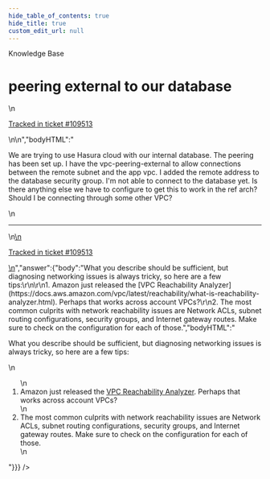 ```yaml
---
hide_table_of_contents: true
hide_title: true
custom_edit_url: null
---
```



<head>
  <link rel="canonical" href="https://github.com/tnn-tnn-tnn-tnn-tnn-gruntwork-io/knowledge-base/discussions/581" />
</head>

<CenterLayout>
<span className="searchCategory">Knowledge Base</span>
<h1>peering external to our database</h1>
<GitHub discussion={{"id":"D_kwDOF8slf84ARSK0","number":581,"author":{"login":"demimike"},"title":"peering external to our database","body":"\nWe are trying to use Hasura cloud with our internal database. The peering has been set up. I have the vpc-peering-external to allow connections between the remote subnet and the app vpc. I added the remote address to the database security group. I'm not able to connect to the database yet. Is there anything else we have to configure to get this to work in the ref arch? Should I be connecting through some other VPC?\n\n---\n\n<ins datetime=\"2022-11-02T14:42:22Z\">\n  <p><a href=\"https://support.gruntwork.io/hc/requests/109513\">Tracked in ticket #109513</a></p>\n</ins>\n","bodyHTML":"<p dir=\"auto\">We are trying to use Hasura cloud with our internal database. The peering has been set up. I have the vpc-peering-external to allow connections between the remote subnet and the app vpc. I added the remote address to the database security group. I'm not able to connect to the database yet. Is there anything else we have to configure to get this to work in the ref arch? Should I be connecting through some other VPC?</p>\n<hr>\n<ins datetime=\"2022-11-02T14:42:22Z\">\n  <p dir=\"auto\"><a href=\"https://support.gruntwork.io/hc/requests/109513\" rel=\"nofollow\">Tracked in ticket #109513</a></p>\n</ins>","answer":{"body":"What you describe should be sufficient, but diagnosing networking issues is always tricky, so here are a few tips:\r\n\r\n1. Amazon just released the [VPC Reachability Analyzer](https://docs.aws.amazon.com/vpc/latest/reachability/what-is-reachability-analyzer.html). Perhaps that works across account VPCs?\r\n2. The most common culprits with network reachability issues are Network ACLs, subnet routing configurations, security groups, and Internet gateway routes. Make sure to check on the configuration for each of those.","bodyHTML":"<p dir=\"auto\">What you describe should be sufficient, but diagnosing networking issues is always tricky, so here are a few tips:</p>\n<ol dir=\"auto\">\n<li>Amazon just released the <a href=\"https://docs.aws.amazon.com/vpc/latest/reachability/what-is-reachability-analyzer.html\" rel=\"nofollow\">VPC Reachability Analyzer</a>. Perhaps that works across account VPCs?</li>\n<li>The most common culprits with network reachability issues are Network ACLs, subnet routing configurations, security groups, and Internet gateway routes. Make sure to check on the configuration for each of those.</li>\n</ol>"}}} />

</CenterLayout>
  

<!-- ##DOCS-SOURCER-START
{
  "sourcePlugin": "github-discussions",
  "hash": "e5207e6745fbf131cf8ef7cf5435f55e"
}
##DOCS-SOURCER-END -->
